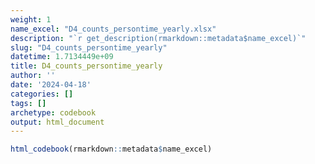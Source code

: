```yaml
---
weight: 1
name_excel: "D4_counts_persontime_yearly.xlsx"
description: "`r get_description(rmarkdown::metadata$name_excel)`"
slug: "D4_counts_persontime_yearly"
datetime: 1.7134449e+09
title: D4_counts_persontime_yearly
author: ''
date: '2024-04-18'
categories: []
tags: []
archetype: codebook
output: html_document
---
```


```r
html_codebook(rmarkdown::metadata$name_excel)
```
